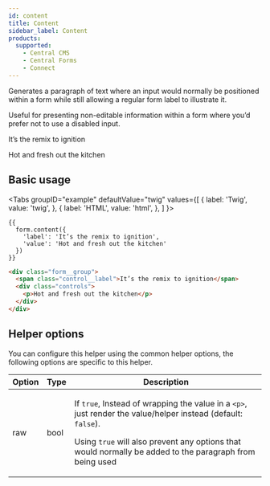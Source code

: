 ```yaml
---
id: content
title: Content
sidebar_label: Content
products:
  supported:
    - Central CMS
    - Central Forms
    - Connect
---
```



Generates a paragraph of text where an input would normally be positioned within a form while still allowing a regular form label to illustrate it.

Useful for presenting non-editable information within a form where you’d prefer not to use a disabled input.

<div className="d-example">
  <div className="form__group">
    <span className="control__label">It’s the remix to ignition</span>
    <div className="controls">
      <p>Hot and fresh out the kitchen</p>
    </div>
  </div>
</div>

## Basic usage

<Tabs
  groupID="example"
  defaultValue="twig"
  values={[
    { label: 'Twig', value: 'twig', },
    { label: 'HTML', value: 'html', },
  ]
}>
<TabItem value="twig">

```twig
{{
  form.content({
    'label': 'It’s the remix to ignition',
    'value': 'Hot and fresh out the kitchen'
  })
}}
```

</TabItem>
<TabItem value="html">

```html
<div class="form__group">
  <span class="control__label">It’s the remix to ignition</span>
  <div class="controls">
    <p>Hot and fresh out the kitchen</p>
  </div>
</div>
```

</TabItem>
</Tabs>

## Helper options

You can configure this helper using the common helper options, the following options are specific to this helper.

| Option | Type | Description |
| ------ | ---- | ----------- |
| raw | bool | <p>If `true`, Instead of wrapping the value in a `<p>`, just render the value/helper instead (default: `false`).</p><p>Using `true` will also prevent any options that would normally be added to the paragraph from being used</p> |
